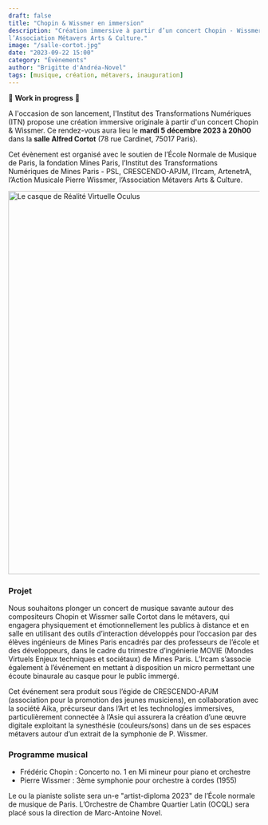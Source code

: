```yaml
---
draft: false
title: "Chopin & Wissmer en immersion"
description: "Création immersive à partir d’un concert Chopin - Wissmer, avec le soutien de l’École Normale de Musique de Paris, la fondation Mines Paris, l’Institut des Transformations Numériques de Mines Paris - PSL, CRESCENDO-APJM, l’Ircam, ArtenetrA, l’Action Musicale Pierre Wissmer, 
l’Association Métavers Arts & Culture."
image: "/salle-cortot.jpg"
date: "2023-09-22 15:00"
category: "Évènements"
author: "Brigitte d'Andréa-Novel"
tags: [musique, création, métavers, inauguration]
---
```


🚧 **Work in progress** 🚧

A l'occasion de son lancement, l'Institut des Transformations Numériques (ITN)
propose une création immersive originale à partir d'un concert Chopin & Wissmer.
Ce rendez-vous aura lieu le **mardi 5 décembre 2023 à 20h00** dans la **salle Alfred
Cortot** (78 rue Cardinet, 75017 Paris).

Cet évènement est organisé avec
le soutien de l’École Normale de Musique de Paris, la fondation Mines Paris, l’Institut des Transformations Numériques de Mines Paris - PSL, CRESCENDO-APJM, l’Ircam, ArtenetrA, l’Action Musicale Pierre Wissmer,
l’Association Métavers Arts & Culture.


<Image
  src={salleCortot}
  alt="Le casque de Réalité Virtuelle Oculus"
  width="768"
  loading="eager"
  format="avif"
/>

### Projet

Nous souhaitons plonger un concert de musique savante autour des compositeurs Chopin et Wissmer salle Cortot dans le métavers,
qui engagera physiquement et émotionnellement les publics à distance et en salle en utilisant des outils d’interaction développés pour l’occasion par des élèves ingénieurs de Mines Paris encadrés par des professeurs de l’école et des développeurs, dans le cadre du trimestre d’ingénierie MOVIE (Mondes Virtuels Enjeux techniques et sociétaux) de Mines Paris. L’Ircam s’associe également à l’événement en mettant à disposition un micro permettant une écoute binaurale au casque pour le public immergé.

Cet événement sera produit sous l’égide de CRESCENDO-APJM (association pour la promotion des jeunes musiciens), en collaboration avec la société Aika, précurseur dans l’Art et les technologies immersives, particulièrement connectée à l’Asie qui assurera la création d’une œuvre digitale exploitant la synesthésie (couleurs/sons) dans un de ses espaces métavers autour d’un extrait de la symphonie de P. Wissmer.

### Programme musical

- Frédéric Chopin : Concerto no. 1 en Mi mineur pour piano et orchestre
- Pierre Wissmer : 3ème symphonie pour orchestre à cordes (1955)

Le ou la pianiste soliste sera un-e "artist-diploma 2023" de l’École normale de musique de Paris. L’Orchestre de Chambre Quartier Latin (OCQL) sera placé sous
la direction de Marc-Antoine Novel.
